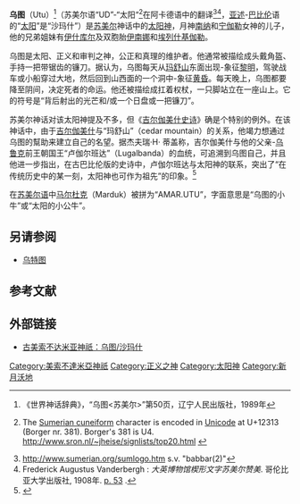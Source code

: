 {{Expand language|1=en|time=2021-04-29T09:08:06+00:00}}
{{Mesopotamian myth|expanded=2}}

'''乌图'''（Utu）<ref>《世界神话辞典》，“乌图<苏美尔>”第50页，辽宁人民出版社，1989年</ref>（苏美尔语“UD”-“太阳“<ref>{{cite journal |url = http://www.folklore.ee/Folklore/vol16/planets.pdf |author = 卡萨克, 埃恩; 维特, 劳尔 |title = 古美索不达米亚寻行星的理解(PDF) |journal = 民俗杂志电子版 |issn = 1406-0957 |volume = 16 |year = 2001年 |pages = 7–35 |publisher = 爱沙尼亚文学博物馆 |editor = Mare Kõiva and Andres Kuperjanov |doi = 10.7592/fejf2001.16.planets |access-date = 2014-08-11 |archive-date = 2019-02-04 |archive-url = https://web.archive.org/web/20190204141254/http://www.folklore.ee/folklore/vol16/planets.pdf |dead-url = no }}
The [[Sumerian_cuneiform|Sumerian cuneiform]] character is encoded in [[Unicode|Unicode]] at U+12313 {{unicode|𒌓}} (Borger nr. 381). Borger's 381 is U4.  http://www.sron.nl/~jheise/signlists/top20.html {{Wayback|url=http://www.sron.nl/~jheise/signlists/top20.html |date=20130509003724 }}</ref>在阿卡德语中的翻译<ref>http://www.sumerian.org/sumlogo.htm {{Wayback|url=http://www.sumerian.org/sumlogo.htm |date=20210128044153 }} s.v. "babbar(2)"</ref><ref>Frederick Augustus Vanderbergh : ''大英博物馆楔形文字苏美尔赞美''. 哥伦比亚大学出版社, 1908年. [http://books.google.com/books?id=lk0YAAAAYAAJ&pg=PA53&lpg=PA53&dq=Sumerian+UD+sun&source=bl&ots=ew7v7u-uGk&sig=ZZ9xA87ULWnNIWlwlpk8ssRn6bY&hl=en&ei=NbXhSq6ALsHj8QaO6ejyAQ&sa=X&oi=book_result&ct=result&resnum=2&ved=0CA0Q6AEwAQ#v=onepage&q=Sumerian%20UD%20sun&f=false p. 53] {{Wayback|url=http://books.google.com/books?id=lk0YAAAAYAAJ&pg=PA53&lpg=PA53&dq=Sumerian+UD+sun&source=bl&ots=ew7v7u-uGk&sig=ZZ9xA87ULWnNIWlwlpk8ssRn6bY&hl=en&ei=NbXhSq6ALsHj8QaO6ejyAQ&sa=X&oi=book_result&ct=result&resnum=2&ved=0CA0Q6AEwAQ#v=onepage&q=Sumerian%20UD%20sun&f=false |date=20200819142052 }}.</ref>，[[亚述|亚述]]-[[巴比伦|巴比伦]]语的“[[太阳|太阳]]”是“沙玛什”）是[[苏美尔|苏美尔]]神话中的[[太阳神|太阳神]]，月神[[欣_(神话)|南纳]]和[[宁伽勒|宁伽勒]]女神的儿子，他的兄弟姐妹有[[阿达德|伊什库尔]]及双胞胎[[伊南娜|伊南娜]]和[[埃列什基伽勒|埃列什基伽勒]]。

乌图是太阳、正义和审判之神，公正和真理的维护者。他通常被描绘成头戴角盔、手持一把带锯齿的镰刀。据认为，乌图每天从[[玛舒山|玛舒山]]东面出现-象征[[黎明|黎明]]，驾驶战车或小船穿过大地，然后回到山西面的一个洞中-象征[[黄昏|黄昏]]。每天晚上，乌图都要降至阴间，决定死者的命运。他还被描绘成扛着权杖，一只脚站立在一座山上。它的符号是“背后射出的光芒和/或一个日盘或一把镰刀”。

苏美尔神话对该太阳神提及不多，但《[[吉尔伽美什史诗|吉尔伽美什史诗]]》确是个特别的例外。在该神话中，由于[[吉尔伽美什|吉尔伽美什]]与“玛舒山”（cedar mountain）的关系，他竭力想通过乌图的幫助来建立自己的名望。据杰夫瑞·H· 蒂盖称，吉尔伽美什与他的父亲-[[乌鲁克|乌鲁克]]前王朝国王“卢伽尔班达”（Lugalbanda）的血统，可追溯到乌图自己，并且他进一步指出，在古巴比伦版的史诗中，卢伽尔班达与太阳神的联系，突出了“在传统历史中的某一刻，太阳神也可作为祖先”的印象。<ref name="Tigay2002">{{cite book|author=Jeffrey H. Tigay|title=《吉尔伽美什史诗的演变》|url=http://books.google.com/books?id=cxjuHTH6I2sC&pg=PA78|accessdate=29 June 2011|date=2002年11月|publisher=Bolchazy-Carducci Publishers|isbn=978-0-86516-546-5|pages=76–|archive-date=2013-10-12|archive-url=https://web.archive.org/web/20131012020552/http://books.google.com/books?id=cxjuHTH6I2sC&pg=PA78|dead-url=no}}</ref>

在[[苏美尔语|苏美尔语]]中[[马尔杜克|马尔杜克]]（Marduk）被拼为“AMAR.UTU”，字面意思是“乌图的小牛”或“太阳的小公牛”。

==另请参阅==
* [[乌特图|乌特图]]

== 参考文献 ==
{{Reflist}}

==外部链接==
*[http://oracc.museum.upenn.edu/amgg/listofdeities/utu/ 古美索不达米亚神祇：乌图/沙玛什]{{Wayback|url=http://oracc.museum.upenn.edu/amgg/listofdeities/utu/ |date=20140809155406 }}

{{中东神话}}

[[Category:美索不達米亞神祇|Category:美索不達米亞神祇]]
[[Category:正义之神|Category:正义之神]]
[[Category:太阳神|Category:太阳神]]
[[Category:新月沃地|Category:新月沃地]]